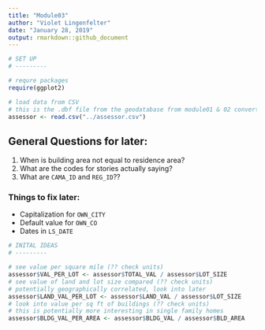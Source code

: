 ```yaml
---
title: "Module03"
author: "Violet Lingenfelter"
date: "January 28, 2019"
output: rmarkdown::github_document
---
```


```r
# SET UP
# ---------

# requre packages
require(ggplot2)

# load data from CSV
# this is the .dbf file from the geodatabase from module01 & 02 converted to csv
assessor <- read.csv("../assessor.csv")
```

## General Questions for later:

1. When is building area not equal to residence area? 
2. What are the codes for stories actually saying?
3. What are `CAMA_ID` and `REG_ID`??

### Things to fix later:
 - Capitalization for `OWN_CITY`
 - Default value for `OWN_CO`
 - Dates in `LS_DATE`
 

```r
# INITAL IDEAS
# ---------

# see value per square mile (?? check units)
assessor$VAL_PER_LOT <- assessor$TOTAL_VAL / assessor$LOT_SIZE
# see value of land and lot size compared (?? check units)
# potentially geographically correlated, look into later
assessor$LAND_VAL_PER_LOT <- assessor$LAND_VAL / assessor$LOT_SIZE
# look into value per sq ft of buildings (?? check units)
# this is potentially more interesting in single family homes
assessor$BLDG_VAL_PER_AREA <- assessor$BLDG_VAL / assessor$BLD_AREA
```



